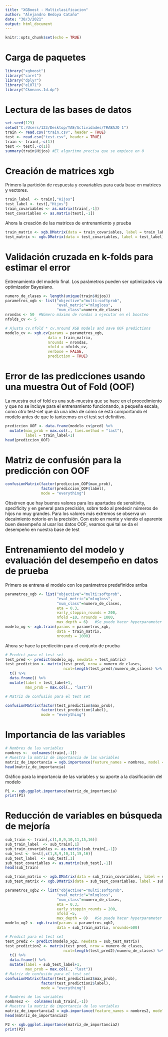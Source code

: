 ```yaml
---
title: "XGBoost - Multiclasificacion"
author: "Alejandro Bedoya Cataño"
date: "30/3/2021"
output: html_document
---
```


```r
knitr::opts_chunk$set(echo = TRUE)
```

# Carga de paquetes

```r
library("xgboost")  
library("caret")    
library("dplyr")    
library("e1071")
library("Ckmeans.1d.dp")
```



# Lectura de las bases de datos

```r
set.seed(123)
setwd("C:/Users/123/Desktop/TAE/Actividades/TRABAJO 1")
train <- read.csv("train.csv", header = TRUE)
test <- read.csv("test.csv", header = TRUE)
train <- train[,-c(1)]
test <- test[,-c(1)]
summary(train$Hijos) #El algoritmo precisa que se empiece en 0
```


# Creación de matrices xgb

Primero la partición de respuesta y covariables para cada base en matrices y vectores.
```r
train_label  <- train[,"Hijos"]
test_label <- test[,"Hijos"]
train_covariables <- as.matrix(train[,-1])
test_covariables <- as.matrix(test[,-1])
```


Ahora la creación de las matrices de entrenamiento y prueba

```r
train_matrix <- xgb.DMatrix(data = train_covariables, label = train_label)
test_matrix <- xgb.DMatrix(data = test_covariables, label = test_label)
```


# Validación cruzada en k-folds para estimar el error

Entrenamiento del modelo final. Los parámetros pueden ser optimizados vía optimizador Bayesiano. 

```r
numero_de_clases <- length(unique(train$Hijos))
parametros_xgb <- list("objective"="multi:softprob",
                       "eval_metric"="mlogloss",
                       "num_class"=numero_de_clases)
nrondas <- 50  #Número máximo de rondas a ejecutar en el boosteo
nfolds_cv <- 5

# Ajusta cv.nfold * cv.nround XGB models and save OOF predictions
modelo_cv <- xgb.cv(params = parametros_xgb,
                   data = train_matrix, 
                   nrounds = nrondas,
                   nfold = nfolds_cv,
                   verbose = FALSE,
                   prediction = TRUE)
```

# Error de las predicciones usando una muestra Out of Fold (OOF)

La muestra out of fold es una sub-muestra que se hace en el procedimiento y que no se incluye para el entrenamiento funcionando, a pequeña escala, como otro test-set que da una idea de cómo se está comportando el modelo antes de que lo tanteemos en el test set definitivo. 


```r
prediccion_OOF <- data.frame(modelo_cv$pred) %>%
  mutate(max_prob = max.col(., ties.method = "last"),
         label = train_label+1)
head(prediccion_OOF)
```

# Matriz de confusión para la predicción con OOF

```r
confusionMatrix(factor(prediccion_OOF$max_prob),
                factor(prediccion_OOF$label),
                mode = "everything")
```


Obsérven que hay buenos valores para los apartados de sensitivity, specificity y en general para precisión, sobre todo al predecir números de hijos no muy grandes. Para los valores más extremos se observa un decaimiento notorio en la precisión. Con esto en mente y viendo el aparente buen desempeño al usar los datos OOF, veamos qué tal se da el desempeño en nuestra base de test

#  Entrenamiento del modelo y evaluación del desempeño en datos de prueba

Primero se entrena el modelo con los parámetros predefinidos arriba 

```r
parametros_xgb <- list("objective"="multi:softprob",
                       "eval_metric"="mlogloss",
                       "num_class"=numero_de_clases,
                       eta = 0.3,
                       early_stoppin_rounds = 200,
                       nfold =10, nrounds = 1000,
                       max_depth = 6)   #Se puede hacer hyperparameter tunning
modelo_xg <- xgb.train(params = parametros_xgb,
                       data = train_matrix,
                       nrounds = 1000)
```

Ahora se hace la predicción para el conjunto de prueba

```r
# Predict para el test set
test_pred <- predict(modelo_xg, newdata = test_matrix)
test_prediction <- matrix(test_pred, nrow = numero_de_clases,
                          ncol=length(test_pred)/numero_de_clases) %>%
  t() %>%
  data.frame() %>%
  mutate(label = test_label+1,
         max_prob = max.col(., "last"))
```

```r
# Matriz de confusión para el test set

confusionMatrix(factor(test_prediction$max_prob),
                factor(test_prediction$label),
                mode = "everything")
```

# Importancia de las variables

```r
# Nombres de las variables
nombres <-  colnames(train[,-1])
# Muestra la matriz de importancia de las variables
matriz_de_importancia = xgb.importance(feature_names = nombres, model = modelo_xg)
head(matriz_de_importancia)
```

Gráfico para la importancia de las variables y su aporte a la clasificación del modelo

```r
P1 <- xgb.ggplot.importance(matriz_de_importancia)
print(P1) 
```


# Reducción de variables en búsqueda de mejoría

```r
sub_train <- train[,c(1,8,9,10,11,15,16)]
sub_train_label  <- sub_train[,1]
sub_train_covariables <- as.matrix(sub_train[,-1])
sub_test <- test[,c(1,8,9,10,11,15,16)]
sub_test_label  <- sub_test[,1]
sub_test_covariables <- as.matrix(sub_test[,-1])
head(sub_train)
```

```r
sub_train_matrix <- xgb.DMatrix(data = sub_train_covariables, label = sub_train_label)
sub_test_matrix <- xgb.DMatrix(data = sub_test_covariables, label = sub_test_label)
```

```r
parametros_xgb2 <- list("objective"="multi:softprob",
                       "eval_metric"="mlogloss",
                       "num_class"=numero_de_clases,
                       eta = 0.3,
                       early_stoppin_rounds = 200,
                       nfold =5,
                       max_depth = 8)   #Se puede hacer hyperparameter tunning
modelo_xg2 <- xgb.train(params = parametros_xgb2,
                       data = sub_train_matrix, nrounds=500)
```

```r
# Predict para el test set
test_pred2 <- predict(modelo_xg2, newdata = sub_test_matrix)
test_prediction2 <- matrix(test_pred, nrow = numero_de_clases,
                          ncol=length(test_pred2)/numero_de_clases) %>%
  t() %>%
  data.frame() %>%
  mutate(label = sub_test_label+1,
         max_prob = max.col(., "last"))
# Matriz de confusión para el test set
confusionMatrix(factor(test_prediction2$max_prob),
                factor(test_prediction2$label),
                mode = "everything")
```


```r
# Nombres de las variables
nombres2 <-  colnames(sub_train[,-1])
# Muestra la matriz de importancia de las variables
matriz_de_importancia2 = xgb.importance(feature_names = nombres2, model = modelo_xg2)
head(matriz_de_importancia2)
```

```r
P2 <- xgb.ggplot.importance(matriz_de_importancia2)
print(P2) 
```



